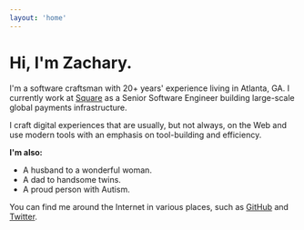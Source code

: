 ```yaml
---
layout: 'home'
---
```


<h1 className="sm:text-5xl">Hi, I'm Zachary.</h1>

I'm a software craftsman with 20+ years' experience living in Atlanta,&nbsp;GA. I currently work at [Square](https://squareup.com/) as a Senior Software Engineer building large-scale global payments infrastructure.

I craft digital experiences that are usually, but not always, on the Web and use modern
tools with an emphasis on tool-building and efficiency.

**I'm also:**

- A husband to a wonderful woman.
- A dad to handsome twins.
- A proud person with Autism.

You can find me around the Internet in various places, such as
[GitHub](https://github.com/zacharytamas) and [Twitter](https://twitter.com/zacharytamas).
